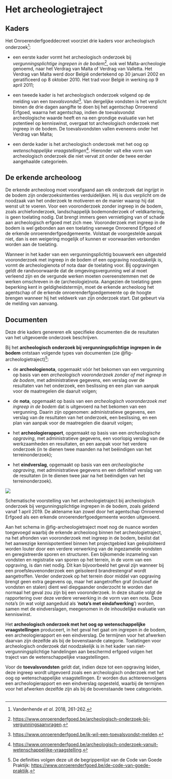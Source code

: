 # Het archeologietraject

## Kaders

Het Onroerenderfgoeddecreet voorziet drie kaders voor archeologisch onderzoek[^archeologietraject-1]:

[^archeologietraject-1]: Vandenhende *et al.* 2018, 261-262.

-   een eerste kader vormt het archeologisch onderzoek bij *vergunningsplichtige ingrepen in de bodem*[^archeologietraject-2], ook wel Malta-archeologie genoemd, naar het Verdrag van Malta of Verdrag van Valletta. Het Verdrag van Malta werd door België ondertekend op 30 januari 2002 en geratificeerd op 8 oktober 2010. Het trad voor België in werking op 9 april 2011;

[^archeologietraject-2]: <https://www.onroerenderfgoed.be/archeologisch-onderzoek-bij-vergunningsaanvragen>.

-   een tweede kader is het archeologisch onderzoek volgend op de melding van een *toevalsvondst*[^archeologietraject-3]. Van dergelijke vondsten is het verplicht binnen de drie dagen aangifte te doen bij het agentschap Onroerend Erfgoed, waarna het agentschap, indien de toevalsvondst archeologische waarde heeft en na een grondige evaluatie van het potentieel op kenniswinst, overgaat tot archeologisch onderzoek met ingreep in de bodem. De toevalsvondsten vallen eveneens onder het Verdrag van Malta;

[^archeologietraject-3]: <https://www.onroerenderfgoed.be/ik-wil-een-toevalsvondst-melden>.

-   een derde kader is het archeologisch onderzoek met het oog op *wetenschappelijke vraagstellingen*[^archeologietraject-4]. Hieronder valt elke vorm van archeologisch onderzoek die niet vervat zit onder de twee eerder aangehaalde categorieën.

[^archeologietraject-4]: <https://www.onroerenderfgoed.be/archeologisch-onderzoek-vanuit-wetenschappelijke-vraagstelling>.

## De erkende archeoloog

De erkende archeoloog moet voorafgaand aan elk onderzoek dat ingrijpt in de bodem zijn onderzoeksintenties verduidelijken. Hij is dus verplicht om de noodzaak van het onderzoek te motiveren en de manier waarop hij dat wenst uit te voeren. Voor een vooronderzoek zonder ingreep in de bodem, zoals archiefonderzoek, landschappelijk bodemonderzoek of veldkartering, is geen toelating nodig. Dat brengt immers geen vernietiging van of schade aan archeologisch erfgoed met zich mee. Vooronderzoek met ingreep in de bodem is wel gebonden aan een toelating vanwege Onroerend Erfgoed of de erkende onroerenderfgoedgemeente. Volstaat de voorgestelde aanpak niet, dan is een weigering mogelijk of kunnen er voorwaarden verbonden worden aan de toelating.

Wanneer in het kader van een vergunningsplichtig bouwwerk een uitgesteld vooronderzoek met ingreep in de bodem of een opgraving noodzakelijk is, vormt de archeologienota of nota daar de toelating voor. Bij opgravingen geldt de randvoorwaarde dat de omgevingsvergunning wel al moet verleend zijn en de vergunde werken moeten overeenstemmen met de werken omschreven in de (archeologie)nota. Aangezien de toelating geen beperking kent in geldigheidstermijn, moet de erkende archeoloog het agentschap of de erkende onroerenderfgoedgemeente op de hoogte brengen wanneer hij het veldwerk van zijn onderzoek start. Dat gebeurt via de melding van aanvang.

## Documenten

Deze drie kaders genereren elk specifieke documenten die de resultaten van het uitgevoerde onderzoek beschrijven.

Bij het **archeologisch onderzoek bij vergunningsplichtige ingrepen in de bodem** ontstaan volgende types van documenten (zie @fig-archeologietraject)[^archeologietraject-5]:

-   de **archeologienota**, opgemaakt vóór het bekomen van een vergunning op basis van een *archeologisch vooronderzoek zonder of met ingreep in de bodem*, met administratieve gegevens, een verslag over de resultaten van het onderzoek, een beslissing en een plan van aanpak voor de maatregelen die daaruit volgen;

-   de **nota**, opgemaakt op basis van een *archeologisch vooronderzoek met ingreep in de bodem* dat is uitgevoerd na het bekomen van een vergunning. Daarin zijn opgenomen: administratieve gegevens, een verslag van de resultaten van het onderzoek, een beslissing, en een plan van aanpak voor de maatregelen die daaruit volgen;

-   het **archeologierapport**, opgemaakt op basis van een *archeologische opgraving*, met administratieve gegevens, een voorlopig verslag van de werkzaamheden en resultaten, en een aanpak voor het verdere onderzoek (in te dienen twee maanden na het beëindigen van het terreinonderzoek); 

-   het **eindverslag**, opgemaakt op basis van een *archeologische opgraving*, met administratieve gegevens en een definitief verslag van de resultaten (in te dienen twee jaar na het beëindigen van het terreinonderzoek).


::: {#fig-archeologietraject}

![](figuren/archeologietraject.jpg)

Schematische voorstelling van het archeologietraject bij archeologisch onderzoek bij vergunningsplichtige ingrepen in de bodem, zoals geldend vanaf 1 april 2019. De aktename kan zowel door het agentschap Onroerend Erfgoed als een erkende onroerenderfgoedgemeente worden uitgevoerd.
:::


Aan het schema in @fig-archeologietraject moet nog de nuance worden toegevoegd waarbij de erkende archeoloog binnen het archeologietraject, na het afronden van vooronderzoek met ingreep in de bodem, beslist dat het aanwezige kennispotentieel binnen het projectgebied kan geëxploiteerd worden louter door een verdere verwerking van de ingezamelde vondsten en geregistreerde sporen en structuren. Een bijkomende inzameling van vondsten en registratie van sporen op het terrein, in de vorm van een opgraving, is dan niet nodig. Dit kan bijvoorbeeld het geval zijn wanneer bij een proefsleuvenonderzoek een geïsoleerd brandrestengraf wordt aangetroffen. Verder onderzoek op het terrein door middel van opgraving brengt geen extra gegevens op, maar het aangetroffen graf (inclusief de vondsten en stalen) dient wel diepgaander onderzocht te worden dan normaal het geval zou zijn bij een vooronderzoek. In deze situatie volgt de rapportering over deze verdere verwerking in de vorm van een nota. Deze nota’s (in wat volgt aangeduid als ‘**nota’s met eindafwerking**’) worden, samen met de eindverslagen, meegenomen in de inhoudelijke evaluatie van kenniswinst.

Het **archeologisch onderzoek met het oog op wetenschappelijke vraagstellingen** produceert, in het geval het gaat om ingrepen in de bodem, een archeologierapport en een eindverslag. De termijnen voor het afwerken daarvan zijn dezelfde als bij de bovenstaande categorie. Toelatingen voor archeologisch onderzoek dat noodzakelijk is in het kader van niet-vergunningsplichtige handelingen aan beschermd erfgoed volgen het traject van de wetenschappelijke vraagstellingen.

Voor de **toevalsvondsten** geldt dat, indien deze tot een opgraving leiden, deze ingreep wordt uitgevoerd zoals een archeologisch onderzoek met het oog op wetenschappelijke vraagstellingen. Er worden dus achtereenvolgens een archeologierapport en een eindverslag opgesteld, waarbij de termijnen voor het afwerken dezelfde zijn als bij de bovenstaande twee categorieën.  

[^archeologietraject-5]: De definities volgen deze uit de begrippenlijst van de Code van Goede Praktijk: <https://www.onroerenderfgoed.be/de-code-van-goede-praktijk>.
